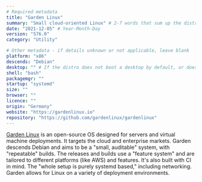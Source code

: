 ```yaml
---
# Required metadata
title: "Garden Linux"
summary: "Small cloud-oriented Linux" # 2-7 words that sum up the distribution
date: "2021-12-05" # Year-Month-Day
version: "576.0"
category: "Utility"

# Other metadata - if details unknown or not applicable, leave blank
platform: "x86"
descends: "Debian"
desktop: "" # If the distro does not boot a desktop by default, or doesn't ship one, leave 'desktop' blank
shell: "bash"
packagemgr: ""
startup: "systemd"
size: ""
browser: ""
licence: ""
origin: "Germany"
website: "https://gardenlinux.io"
repository: "https://github.com/gardenlinux/gardenlinux"
---
```


[Garden Linux](https://gardenlinux.io) is an open-source OS designed for servers and virtual machine deployments. It targets the cloud and enterprise markets. Garden descends Debian and aims to be a "small, auditable" system, with "repeatable" builds. The releases and builds use a "feature system" and are tailored to different platforms (like AWS) and features. It's also built with CI in mind. The "whole setup is purely systemd based," including networking. Garden allows for Linux on a variety of deployment environments.
